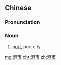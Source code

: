 ==Chinese==
{{zh-forms}}

===Pronunciation===
{{zh-pron
|m=gǎngshì
|c=gong2 si5
|mn=káng-chhī
|cat=n
}}

===Noun===
{{zh-noun}}

# [[port]], port city {{gloss|town or city with a dock or harbour}}

[[mg:港市]]
[[chr:港市]]
[[zh:港市]]